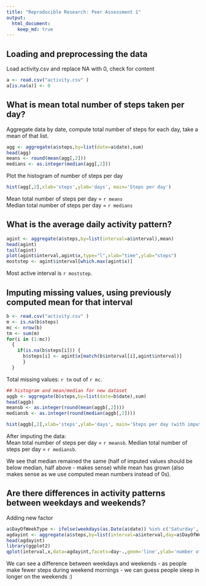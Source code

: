 ```yaml
---
title: "Reproducible Research: Peer Assessment 1"
output: 
  html_document:
    keep_md: true
---
```

 

## Loading and preprocessing the data
Load activity.csv and replace NA with 0, check for content

```r
a <- read.csv("activity.csv" ) 
a[is.na(a)] <- 0
```

## What is mean total number of steps taken per day?
Aggregate data by date, compute total number of steps for each day, take a mean of that list.
```r
agg <- aggregate(a$steps,by=list(date=a$date),sum)
head(agg)
means <- round(mean(agg[,2]))
medians <- as.integer(median(agg[,2]))
```

Plot the histogram of number of steps per day
```r
hist(agg[,2],xlab='steps',ylab='days', main='Steps per day')
```

Mean total number of steps per day = `r means`  
Median total number of steps per day = `r medians`

## What is the average daily activity pattern?
```r
agint <- aggregate(a$steps,by=list(interval=a$interval),mean)
head(agint)
tail(agint)
plot(agint$interval,agint$x,type="l",xlab="time",ylab="steps")
moststep <- agint$interval[which.max(agint$x)]
```

Most active interval is `r moststep`.

## Imputing missing values, using previously computed mean for that interval
```r
b <- read.csv("activity.csv" ) 
m <- is.na(b$steps)
mc <- nrow(b)
tm <- sum(m)
for(i in (1:mc)) 
  {
    if(is.na(b$steps[i])) {
      b$steps[i] <- agint$x[match(b$interval[i],agint$interval)]
      }
  }
```
Total missing values: `r tm` out of `r mc`.

```r
## histogram and mean/median for new dataset
aggb <- aggregate(b$steps,by=list(date=b$date),sum)
head(aggb)
meansb <- as.integer(round(mean(aggb[,2])))
mediansb <- as.integer(round(median(aggb[,2])))

hist(aggb[,2],xlab='steps',ylab='days', main='Steps per day (with imputed data)')
```

After imputing the data:  
Mean total number of steps per day = `r meansb`.
Median total number of steps per day = `r mediansb`.

We see that median remained the same (half of imputed values should be below median, half above - makes sense) while mean has grown (also makes sense as we use computed mean numbers instead of 0s).

## Are there differences in activity patterns between weekdays and weekends?
Adding new factor
```r
a$DayOfWeekType <- ifelse(weekdays(as.Date(a$date)) %in% c('Saturday','Sunday'), 'Weekend', 'Weekday')
agdayint <- aggregate(a$steps,by=list(interval=a$interval,day=a$DayOfWeekType),mean)
head(agdayint)
library(ggplot2)
qplot(interval,x,data=agdayint,facets=day~.,geom='line',ylab='number of steps')
```
We can see a difference between weekdays and weekends - as people make fewer steps during weekend mornings - we can guess people sleep in longer on the weekends :)
